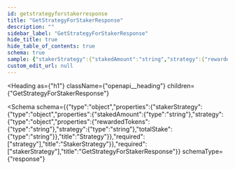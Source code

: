 ```yaml
---
id: getstrategyforstakerresponse
title: "GetStrategyForStakerResponse"
description: ""
sidebar_label: "GetStrategyForStakerResponse"
hide_title: true
hide_table_of_contents: true
schema: true
sample: {"stakerStrategy":{"stakedAmount":"string","strategy":{"rewardedTokens":"string","strategy":"string","totalStake":"string"}}}
custom_edit_url: null
---
```



<Heading
  as={"h1"}
  className={"openapi__heading"}
  children={"GetStrategyForStakerResponse"}
>
</Heading>





<Schema
  schema={{"type":"object","properties":{"stakerStrategy":{"type":"object","properties":{"stakedAmount":{"type":"string"},"strategy":{"type":"object","properties":{"rewardedTokens":{"type":"string"},"strategy":{"type":"string"},"totalStake":{"type":"string"}},"title":"Strategy"}},"required":["strategy"],"title":"StakerStrategy"}},"required":["stakerStrategy"],"title":"GetStrategyForStakerResponse"}}
  schemaType={"response"}
>
  
</Schema>
            